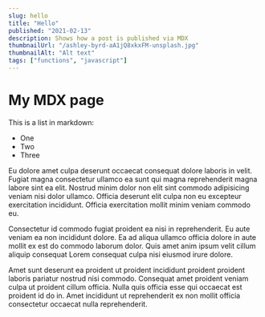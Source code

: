 ```yaml
---
slug: hello
title: "Hello"
published: "2021-02-13"
description: Shows how a post is published via MDX
thumbnailUrl: "/ashley-byrd-aA1jQ8xkxFM-unsplash.jpg"
thumbnailAlt: "Alt text"
tags: ["functions", "javascript"]
---
```



# My MDX page

This is a list in markdown:

- One
- Two
- Three

Eu dolore amet culpa deserunt occaecat consequat dolore laboris in velit. Fugiat magna consectetur ullamco ea sunt qui magna reprehenderit magna labore sint ea elit. Nostrud minim dolor non elit sint commodo adipisicing veniam nisi dolor ullamco. Officia deserunt elit culpa non eu excepteur exercitation incididunt. Officia exercitation mollit minim veniam commodo eu.

Consectetur id commodo fugiat proident ea nisi in reprehenderit. Eu aute veniam ea non incididunt dolore. Ea ad aliqua ullamco officia dolore in aute mollit ex est do commodo laborum dolor. Quis amet anim ipsum velit cillum aliquip consequat Lorem consequat culpa nisi eiusmod irure dolore.

Amet sunt deserunt ea proident ut proident incididunt proident proident laboris pariatur nostrud nisi commodo. Consequat amet proident veniam culpa ut proident cillum officia. Nulla quis officia esse qui occaecat est proident id do in. Amet incididunt ut reprehenderit ex non mollit officia consectetur occaecat nulla reprehenderit.

